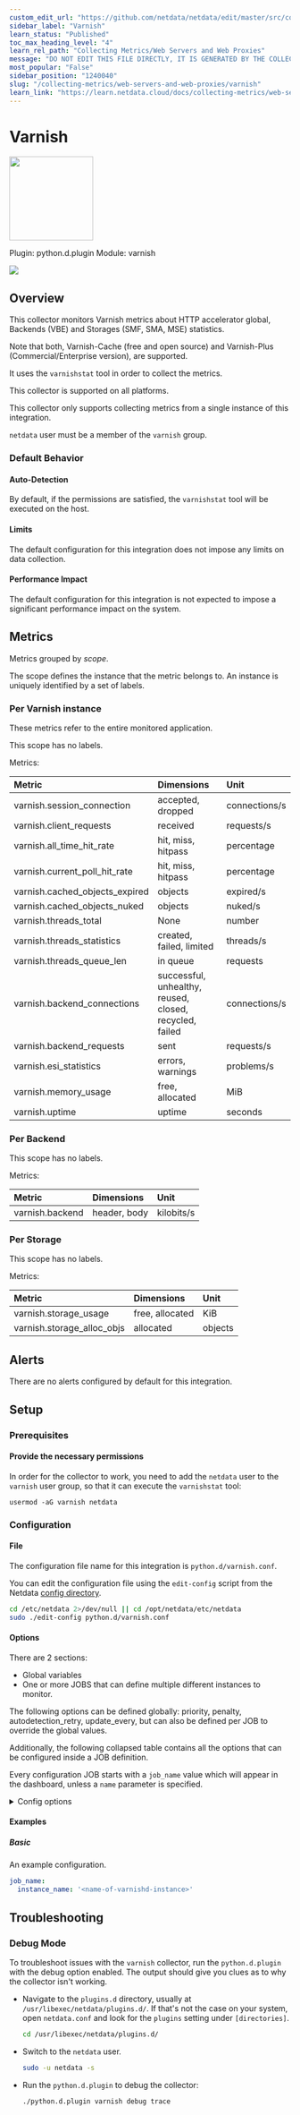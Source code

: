 ```yaml
---
custom_edit_url: "https://github.com/netdata/netdata/edit/master/src/collectors/python.d.plugin/varnish/metadata.yaml"
sidebar_label: "Varnish"
learn_status: "Published"
toc_max_heading_level: "4"
learn_rel_path: "Collecting Metrics/Web Servers and Web Proxies"
message: "DO NOT EDIT THIS FILE DIRECTLY, IT IS GENERATED BY THE COLLECTOR'S metadata.yaml FILE"
most_popular: "False"
sidebar_position: "1240040"
slug: "/collecting-metrics/web-servers-and-web-proxies/varnish"
learn_link: "https://learn.netdata.cloud/docs/collecting-metrics/web-servers-and-web-proxies/varnish"
---
```



# Varnish


<img src="https://netdata.cloud/img/varnish.svg" width="150"/>


Plugin: python.d.plugin
Module: varnish

<img src="https://img.shields.io/badge/maintained%20by-Netdata-%2300ab44" />

## Overview

This collector monitors Varnish metrics about HTTP accelerator global, Backends (VBE) and Storages (SMF, SMA, MSE) statistics.

Note that both, Varnish-Cache (free and open source) and Varnish-Plus (Commercial/Enterprise version), are supported.


It uses the `varnishstat` tool in order to collect the metrics.


This collector is supported on all platforms.

This collector only supports collecting metrics from a single instance of this integration.

`netdata` user must be a member of the `varnish` group.


### Default Behavior

#### Auto-Detection

By default, if the permissions are satisfied, the `varnishstat` tool will be executed on the host.

#### Limits

The default configuration for this integration does not impose any limits on data collection.

#### Performance Impact

The default configuration for this integration is not expected to impose a significant performance impact on the system.


## Metrics

Metrics grouped by *scope*.

The scope defines the instance that the metric belongs to. An instance is uniquely identified by a set of labels.



### Per Varnish instance

These metrics refer to the entire monitored application.

This scope has no labels.

Metrics:

| Metric | Dimensions | Unit |
|:------|:----------|:----|
| varnish.session_connection | accepted, dropped | connections/s |
| varnish.client_requests | received | requests/s |
| varnish.all_time_hit_rate | hit, miss, hitpass | percentage |
| varnish.current_poll_hit_rate | hit, miss, hitpass | percentage |
| varnish.cached_objects_expired | objects | expired/s |
| varnish.cached_objects_nuked | objects | nuked/s |
| varnish.threads_total | None | number |
| varnish.threads_statistics | created, failed, limited | threads/s |
| varnish.threads_queue_len | in queue | requests |
| varnish.backend_connections | successful, unhealthy, reused, closed, recycled, failed | connections/s |
| varnish.backend_requests | sent | requests/s |
| varnish.esi_statistics | errors, warnings | problems/s |
| varnish.memory_usage | free, allocated | MiB |
| varnish.uptime | uptime | seconds |

### Per Backend



This scope has no labels.

Metrics:

| Metric | Dimensions | Unit |
|:------|:----------|:----|
| varnish.backend | header, body | kilobits/s |

### Per Storage



This scope has no labels.

Metrics:

| Metric | Dimensions | Unit |
|:------|:----------|:----|
| varnish.storage_usage | free, allocated | KiB |
| varnish.storage_alloc_objs | allocated | objects |



## Alerts

There are no alerts configured by default for this integration.


## Setup

### Prerequisites

#### Provide the necessary permissions

In order for the collector to work, you need to add the `netdata` user to the `varnish` user group, so that it can execute the `varnishstat` tool:

```
usermod -aG varnish netdata
```



### Configuration

#### File

The configuration file name for this integration is `python.d/varnish.conf`.


You can edit the configuration file using the `edit-config` script from the
Netdata [config directory](/docs/netdata-agent/configuration#the-netdata-config-directory).

```bash
cd /etc/netdata 2>/dev/null || cd /opt/netdata/etc/netdata
sudo ./edit-config python.d/varnish.conf
```
#### Options

There are 2 sections:

* Global variables
* One or more JOBS that can define multiple different instances to monitor.

The following options can be defined globally: priority, penalty, autodetection_retry, update_every, but can also be defined per JOB to override the global values.

Additionally, the following collapsed table contains all the options that can be configured inside a JOB definition.

Every configuration JOB starts with a `job_name` value which will appear in the dashboard, unless a `name` parameter is specified.


<details><summary>Config options</summary>

| Name | Description | Default | Required |
|:----|:-----------|:-------|:--------:|
| instance_name | the name of the varnishd instance to get logs from. If not specified, the local host name is used. |  | yes |
| update_every | Sets the default data collection frequency. | 10 | no |
| priority | Controls the order of charts at the netdata dashboard. | 60000 | no |
| autodetection_retry | Sets the job re-check interval in seconds. | 0 | no |
| penalty | Indicates whether to apply penalty to update_every in case of failures. | yes | no |
| name | Job name. This value will overwrite the `job_name` value. JOBS with the same name are mutually exclusive. Only one of them will be allowed running at any time. This allows autodetection to try several alternatives and pick the one that works. |  | no |

</details>

#### Examples

##### Basic

An example configuration.

```yaml
job_name:
  instance_name: '<name-of-varnishd-instance>'

```


## Troubleshooting

### Debug Mode

To troubleshoot issues with the `varnish` collector, run the `python.d.plugin` with the debug option enabled. The output
should give you clues as to why the collector isn't working.

- Navigate to the `plugins.d` directory, usually at `/usr/libexec/netdata/plugins.d/`. If that's not the case on
  your system, open `netdata.conf` and look for the `plugins` setting under `[directories]`.

  ```bash
  cd /usr/libexec/netdata/plugins.d/
  ```

- Switch to the `netdata` user.

  ```bash
  sudo -u netdata -s
  ```

- Run the `python.d.plugin` to debug the collector:

  ```bash
  ./python.d.plugin varnish debug trace
  ```


